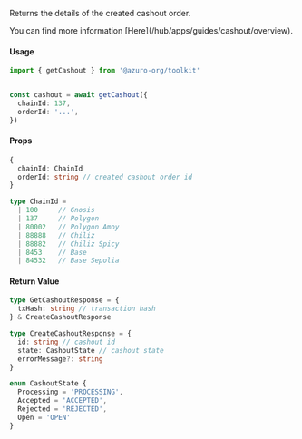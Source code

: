 
Returns the details of the created cashout order.

<Callout type="info">
  You can find more information [Here](/hub/apps/guides/cashout/overview).
</Callout>

#### Usage

```ts
import { getCashout } from '@azuro-org/toolkit'


const cashout = await getCashout({
  chainId: 137,
  orderId: '...',
})
```

#### Props

```ts
{
  chainId: ChainId
  orderId: string // created cashout order id
}
```

```ts
type ChainId = 
  | 100     // Gnosis
  | 137     // Polygon
  | 80002   // Polygon Amoy
  | 88888   // Chiliz
  | 88882   // Chiliz Spicy
  | 8453    // Base
  | 84532   // Base Sepolia
```

#### Return Value

```ts
type GetCashoutResponse = {
  txHash: string // transaction hash
} & CreateCashoutResponse

type CreateCashoutResponse = {
  id: string // cashout id
  state: CashoutState // cashout state
  errorMessage?: string
}

enum CashoutState {
  Processing = 'PROCESSING',
  Accepted = 'ACCEPTED',
  Rejected = 'REJECTED',
  Open = 'OPEN'
}
```
